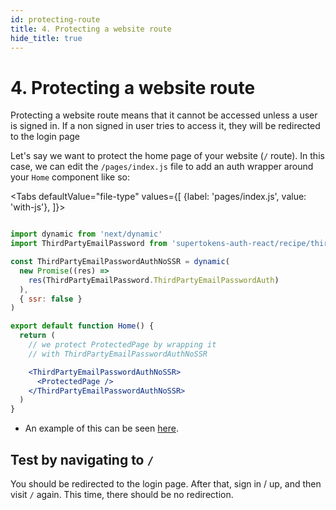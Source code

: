```yaml
---
id: protecting-route
title: 4. Protecting a website route
hide_title: true
---
```



# 4. Protecting a website route

Protecting a website route means that it cannot be accessed unless a user is signed in. If a non signed in user tries to access it, they will be redirected to the login page

Let's say we want to protect the home page of your website (`/` route). In this case, we can edit the `/pages/index.js` file to add an auth wrapper around your `Home` component like so:

<Tabs
defaultValue="file-type"
values={[
{label: 'pages/index.js', value: 'with-js'},
]}>

<TabItem value="with-js">

```jsx

import dynamic from 'next/dynamic'
import ThirdPartyEmailPassword from 'supertokens-auth-react/recipe/thirdpartyemailpassword'

const ThirdPartyEmailPasswordAuthNoSSR = dynamic(
  new Promise((res) =>
    res(ThirdPartyEmailPassword.ThirdPartyEmailPasswordAuth)
  ),
  { ssr: false }
)

export default function Home() {
  return (
    // we protect ProtectedPage by wrapping it
    // with ThirdPartyEmailPasswordAuthNoSSR

    <ThirdPartyEmailPasswordAuthNoSSR>
      <ProtectedPage />
    </ThirdPartyEmailPasswordAuthNoSSR>
  )
}

```
</TabItem>
</Tabs>

- An example of this can be seen [here](https://github.com/supertokens/next.js/blob/canary/examples/with-supertokens/pages/index.js#L36).

## Test by navigating to `/`
You should be redirected to the login page. After that, sign in / up, and then visit `/` again. This time, there should be no redirection.
